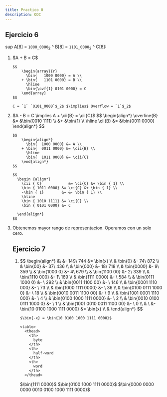 ```yaml
---
title: Practico 0
description: ODC
---
```



## Ejercicio 6

sup A[8] = `1000_0000`$_2$ ^ B[8] = `1101_0000`$_2$ ^ C[8]:

<ol className="custom-alpha">
  <li>
    $A + B = C$
    
    $$
        \begin{array}{r}
          \bin{   1000 0000} = A \\
        + \bin{   1101 0000} = B \\
          \hline
          \bin{\ovf{1} 0101 0000} = C
        \end{array}
    $$  
    
    C = `1` `0101_0000`$_2$ $\implies$ Overflow = `1`$_2$ 
  </li>

  <li>
    $A - B = C \implies A + \cii{B} = \cii{C}$   
    $$ 
    \begin{align*}
      \overline{B} &= &\bin{0010 1111} \\
                   &+ &\bin{1} \\
                   \hline
      \cii{B}     &= &\bin{0011 0000}
    \end{align*}
    $$

    $$
        \begin{align*}
          \bin{  1000 0000} &= A \\
        + \bin{  0011 0000} &= \cii{B} \\
          \hline
          \bin{  1011 0000} &= \cii{C}
        \end{align*}
    $$

    $$
      \begin {align*}
        \cii { C}            &= \ci{C} &+ \bin { 1} \\
        \bin { 1011 0000} &= \ci{C} &+ \bin { 1} \\
        -\bin { 1}        &= &- \bin { 1} \\
        \hline
        \bin { 1010 1111} &= \ci{C} \\
        \bin { 0101 0000} &= C

      \end{align*}
    $$

  </li>

  <li>
    Obtenemos mayor rango de representacion.  
    Operamos con un solo cero.
  </li>
</ ol>

## Ejercicio 7

<ol className="custom-alpha">
  <li>
    $$
      \begin{align*}
      &\ &- 149\ 744 &= \bin{x} \\ &
      \bin{0} &- 74\ 872 \\ &
      \bin{00} &- 37\ 436 \\ &
      \bin{000} &- 18\ 718 \\ &
      \bin{0000} &- 9\ 359 \\ &   
      \bin{1000 0} &- 4\ 679 \\ &
      \bin{1100 00} &- 2\ 339 \\ &   
      \bin{1110 000} &- 1\ 169 \\ &   
      \bin{1111 0000} &-  \ 584 \\ &   
      \bin{0111 1000 0} &-  \ 292 \\ &   
      \bin{0011 1100 00} &-  \ 146 \\ &
      \bin{0001 1110 000} &-  \  73 \\ &
      \bin{1000 1111 0000} &-  \  36 \\ &   
      \bin{0100 0111 1000 0} &-  \  18 \\ &
      \bin{0010 0011 1100 00} &-  \   9 \\ &  
      \bin{1001 0001 1110 000} &-  \   4 \\ & 
      \bin{0100 1000 1111 0000} &-  \   2 \\ &
      \bin{0010 0100 0111 1000 0} &-  \   1 \\ &  
      \bin{1001 0010 0011 1100 00} &-  \   0 \\ &  
      \ &-\bin{10 0100 1000 1111 0000} &= \bin{x} \\ &
      \end{align*}
    $$

    $\bin{-x} = \bin{10 0100 1000 1111 0000}$

    <table>
      <thead>
        <th>
          byte
        </th>
        <th>
          half-word
        </th>
        <th>
          word
        </th>
      </thead>
<tbody>
<td>  
  $\bin{1111 0000}$
</td>
<td>  
  $\bin{0100 1000 1111 0000}$
</td>
<td>  
  $\bin{0000 0000 0000 0010 0100 1000 1111 0000}$
</td>
</tbody>
    </table>
  </li>
</ol>